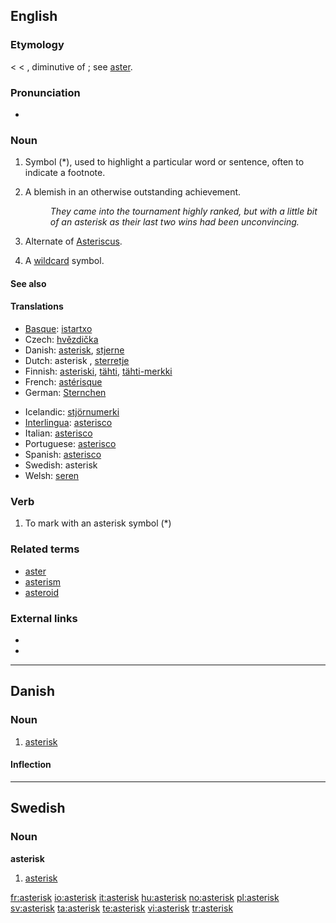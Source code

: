 {{also|Asterix}}
==English==

===Etymology===
< {{LL.}} {{term|asteriscus}} < {{etyl|grc}} {{term|ἀστερίσκος|tr=asteriskos|sc=polytonic||a little star, asterisk, used in manuscripts to mark passages}}, diminutive of {{term|ἀστήρ|tr=aster|sc=polytonic||a star}}; see [[aster]].

===Pronunciation===
* {{audio|en-us-asterisk.ogg|Audio (US)}}

===Noun===
{{en-noun}}

# Symbol (*), used to highlight a particular word or sentence, often to indicate a footnote.
# {{context|sports|US}} A blemish in an otherwise outstanding achievement.
#: ''They came into the tournament highly ranked, but with a little bit of an asterisk as their last two wins had been unconvincing.''
# {{biology}} Alternate of [[Asteriscus]].
# {{computing}} A [[wildcard]] symbol.

====See also====
{{typography marks}}

====Translations====
{{trans-top|symbol used to highlight words or sentences}}
* [[Basque]]: [[istartxo]]
* Czech: [[hvězdička]] {{f}}
* Danish: [[#Danish|asterisk]], [[stjerne]]
* Dutch: asterisk {{f}}, [[sterretje]] {{n}}
* Finnish: [[asteriski]], [[tähti]], [[tähti-merkki]]
* French: [[astérisque]] {{m}}
* German: [[Sternchen]] {{n}}
{{trans-mid}}
* Icelandic: [[stjörnumerki]] {{n}}
* [[Interlingua]]: [[asterisco]]
* Italian: [[asterisco]] {{m}}
* Portuguese: [[asterisco]] {{m}}
* Spanish: [[asterisco]] {{m}}
* Swedish: asterisk {{c}}
* Welsh: [[seren]] {{f}}
{{trans-bottom}}

===Verb===
{{en-verb}}

# To mark with an asterisk symbol (*)

===Related terms===
* [[aster]]
* [[asterism]]
* [[asteroid]]

===External links===
* {{R:Webster 1913}}
* {{R:Century 1911}}

----

==Danish==
{{wikipedia|lang=da}}

===Noun===
{{da-noun|en|er}}

# [[#English|asterisk]]

====Inflection====
{{da-noun-infl|en|er}}

----

==Swedish==

===Noun===
{{sv-noun-reg-er}}
'''asterisk''' {{c}}

# [[#English|asterisk]]

[[fr:asterisk]]
[[io:asterisk]]
[[it:asterisk]]
[[hu:asterisk]]
[[no:asterisk]]
[[pl:asterisk]]
[[sv:asterisk]]
[[ta:asterisk]]
[[te:asterisk]]
[[vi:asterisk]]
[[tr:asterisk]]